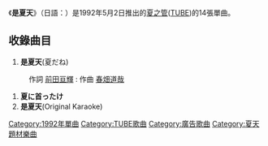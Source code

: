 {{unreferenced|time=2019-03-08T08:50:35+00:00}}
{{Infobox Single
| Name        = 是夏天<br />{{lang|ja|夏だね}} 
| Cover       = 
| Artist      = [[夏之管|夏之管]] 
| Album       = [[納涼|納涼]]、[[TUBEstⅡ|TUBEstⅡ]]
| Released    = 1992年5月2日
| Format      = 
| Recorded    = 
| Genre       = [[J-POP|J-POP]]
| Length      = 
| Label       = [[Sony_Music|Sony Music]] 
| Writer      = [[前田亘輝|前田亘輝]]
| Producer    = [[夏之管|夏之管]]
| Certification   = *Duble Pratina
| Chart position        = *週間最高排行第2位 （[[Oricon公信榜|Oricon]]）
*1992年年間排行第24位（[[Oricon|Oricon]]）
| Last single  = [[再見Yesterday|再見Yesterday]] <br />（1991年）
| This single  = '''是夏天''' <br />（1992年）
| Next single  = [[玻璃的記憶|玻璃的記憶]] <br />（1992年）
}}

《'''是夏天'''》（日語：{{lang|ja|'''夏だね'''}}）是1992年5月2日推出的[[夏之管|夏之管]]([[TUBE|TUBE]])的14張單曲。

== 收錄曲目 ==
#'''是夏天'''(夏だね)
: 作詞  [[前田亘輝|前田亘輝]]  : 作曲  [[春畑道哉|春畑道哉]]
#'''夏に首ったけ'''
#'''是夏天'''(Original Karaoke)

{{DEFAULTSORT:Natsu dane}}
[[Category:1992年單曲|Category:1992年單曲]]
[[Category:TUBE歌曲|Category:TUBE歌曲]]
[[Category:廣告歌曲|Category:廣告歌曲]]
[[Category:夏天題材樂曲|Category:夏天題材樂曲]]